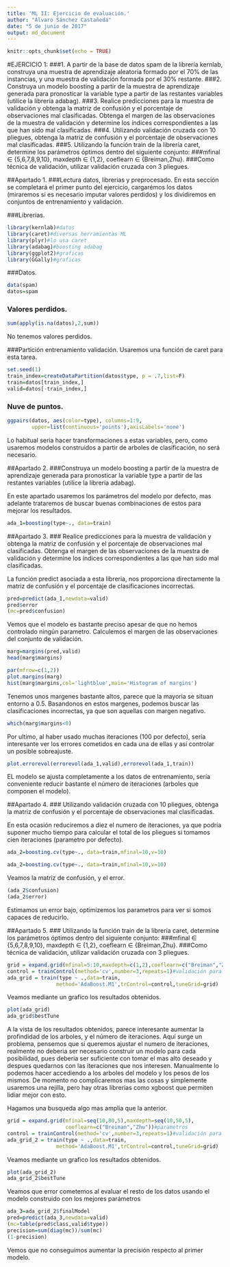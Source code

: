 ```yaml
---
title: 'ML II: Ejercicio de evaluación.'
author: "Álvaro Sánchez Castañeda"
date: "5 de junio de 2017"
output: md_document
---
```


```r
knitr::opts_chunk$set(echo = TRUE)
```

#EJERCICIO 1:
###1. A partir de la base de datos spam de la librería kernlab, construya una muestra de aprendizaje aleatoria formado por el 70% de las instancias, y una muestra de validación formada por el 30% restante.
###2. Construya un modelo boosting a partir de la muestra de aprendizaje generada para pronosticar la variable type a partir de las restantes variables (utilice la librería adabag).
###3. Realice predicciones para la muestra de validación y obtenga la matriz de confusión y el porcentaje de observaciones mal clasificadas. Obtenga el margen de las observaciones de la muestra de validación y determine los índices correspondientes a las que han sido mal clasificadas.
###4. Utilizando validación cruzada con 10 pliegues, obtenga la matriz de confusión y el porcentaje de observaciones mal clasificadas.
###5. Utilizando la función train de la librería caret, determine los parámetros óptimos dentro del siguiente conjunto:
###mfinal $\in$ {5,6,7,8,9,10}, maxdepth $\in$ {1,2}, coeflearn $\in$ {Breiman,Zhu}. 
###Como técnica de validación, utilizar validación cruzada con 3 pliegues.

##Apartado 1.
###Lectura datos, librerias y preprocesado.
En esta sección se completará el primer punto del ejercicio, cargarémos los datos (miraremos si es necesario imputar valores perdidos) y los dividiremos en conjuntos de entrenamiento y validación.

###Librerias.
```r
library(kernlab)#datos
library(caret)#diversas herramientas ML
library(plyr)#lo usa caret
library(adabag)#boosting adabag
library(ggplot2)#graficas
library(GGally)#graficas
```

###Datos.
```r
data(spam)
datos=spam
```

### Valores perdidos.
```r
sum(apply(is.na(datos),2,sum))
```
No tenemos valores perdidos.

###Partición entrenamiento validación.
Usaremos una función de caret para esta tarea.

```r
set.seed(1)
train_index=createDataPartition(datos$type, p = .7,list=F)
train=datos[train_index,]
valid=datos[-train_index,]
```



### Nuve de puntos.

```r
ggpairs(datos, aes(color=type), columns=1:9,
        upper=list(continuous='points'),axisLabels='none')
```

Lo habitual seria hacer transformaciones a estas variables, pero, como usaremos modelos construidos a partir de arboles de clasificación, no será necesario.


##Apartado 2. 
###Construya un modelo boosting a partir de la muestra de aprendizaje generada para pronosticar la variable type a partir de las restantes variables (utilice la librería adabag).

En este apartado usaremos los parámetros del modelo por defecto, mas adelante trataremos de buscar buenas combinaciones de estos para mejorar los resultados. 

```r
ada_1=boosting(type~., data=train)
```



##Apartado 3.
### Realice predicciones para la muestra de validación y obtenga la matriz de confusión y el porcentaje de observaciones mal clasificadas. Obtenga el margen de las observaciones de la muestra de validación y determine los índices correspondientes a las que han sido mal clasificadas.

La función predict asociada a esta libreria, nos proporciona directamente la matriz de confusión y el porcentaje de clasificaciones incorrectas. 

```r
pred=predict(ada_1,newdata=valid)
pred$error
(mc=pred$confusion)
```
Vemos que el modelo es bastante preciso apesar de que no hemos controlado ningún parametro. Calculemos el margen de las observaciones del conjunto de validación.

```r
marg=margins(pred,valid)
head(marg$margins)
```


```r
par(mfrow=c(1,2))
plot.margins(marg)
hist(marg$margins,col='lightblue',main='Histogram of margins')
```

Tenemos unos margenes bastante altos, parece que la mayoria se situan entorno a 0.5. Basandonos en estos margenes, podemos buscar las clasificaciones incorrectas, ya que son aquellas con margen negativo.

```r
which(marg$margins<0)
```

Por ultimo, al haber usado muchas iteraciones (100 por defecto), sería interesante ver los errores cometidos en cada una de ellas y así controlar un posible sobreajuste.

```r
plot.errorevol(errorevol(ada_1,valid),errorevol(ada_1,train))
```
 EL modelo se ajusta completamente a los datos de entrenamiento, sería conveniente reducir bastante el número de iteraciones (arboles que componen el modelo).

##Apartado 4.
### Utilizando validación cruzada con 10 pliegues, obtenga la matriz de confusión y el porcentaje de observaciones mal clasificadas.

En esta ocasión reduciremos a diez el numero de iteraciones, ya que podría suponer mucho tiempo para calcular el total de los pliegues si tomamos cien iteraciones (parametro por defecto).

```r
ada_2=boosting.cv(type~., data=train,mfinal=10,v=10)
```

```r
ada_2=boosting.cv(type~., data=train,mfinal=10,v=10)
```

Veamos la matriz de confusión, y el error.

```r
(ada_2$confusion)
(ada_2$error)
```

Estimamos un error bajo, optimizemos los parametros para ver si somos capaces de reducirlo.


##Apartado 5.
### Utilizando la función train de la librería caret, determine los parámetros óptimos dentro del siguiente conjunto:
###mfinal $\in$ {5,6,7,8,9,10}, maxdepth $\in$ {1,2}, coeflearn $\in$ {Breiman,Zhu}. 
###Como técnica de validación, utilizar validación cruzada con 3 pliegues.

```r
grid = expand.grid(mfinal=5:10,maxdepth=c(1,2),coeflearn=c("Breiman","Zhu"))#parametros
control = trainControl(method='cv',number=3,repeats=1)#validación para optimizacion de parametros
ada_grid = train(type ~ .,data=train,
                method='AdaBoost.M1',trControl=control,tuneGrid=grid)
```

Veamos mediante un grafico los resultados obtenidos.
```r
plot(ada_grid)
ada_grid$bestTune
```

A la vista de los resultados obtenidos, parece interesante aumentar la profindidad de los arboles, y el número de iteraciones. Aquí surge un problema, pensemos que si queremos ajustar el numero de iteraciones, realmente no deberia ser necesario construir un modelo para cada posibilidad, pues deberia ser suficiente con tomar el mas alto deseado y despues quedarnos con las iteraciones que nos interesen. Manualmente lo podemos hacer accediendo a los arboles del modelo y los pesos de los mismos. De momento no complicaremos mas las cosas y simplemente usaremos una rejilla, pero hay otras librerias como xgboost que permiten lidiar mejor con esto.


Hagamos una busqueda algo mas amplia que la anterior.


```r
grid = expand.grid(mfinal=seq(10,80,5),maxdepth=seq(10,50,5),
                   coeflearn=c("Breiman","Zhu"))#parametros
control = trainControl(method='cv',number=3,repeats=1)#validación para optimizacion de parametros
ada_grid_2 = train(type ~ .,data=train,
                method='AdaBoost.M1',trControl=control,tuneGrid=grid)
```

Veamos mediante un grafico los resultados obtenidos.
```r
plot(ada_grid_2)
ada_grid_2$bestTune
```

Veamos que error cometemos al evaluar el resto de los datos usando el modelo construido con los mejores parámetros

```r
ada_3=ada_grid_2$finalModel
pred=predict(ada_3,newdata=valid)
(mc=table(pred$class,valid$type))
precision=sum(diag(mc))/sum(mc)
(1-precision)
```

Vemos que no conseguímos aumentar la precisión respecto al primer modelo.
